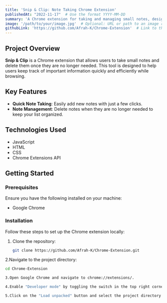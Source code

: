 ```yaml
---
title: 'Snip & Clip: Note Taking Chrome Extension'
publishedAt: "2022-11-17"  # Use the format YYYY-MM-DD
summary: 'A Chrome extension for taking and managing small notes, designed to help users keep track of important information quickly and efficiently.'
image: '/path/to/your/image.jpg'  # Optional: URL or path to an image representing the project
githubLink: 'https://github.com/Afrah-K/Chrome-Extension'  # Link to the project's GitHub repository
---
```


## Project Overview

**Snip & Clip** is a Chrome extension that allows users to take small notes and delete them once they are no longer needed. This tool is designed to help users keep track of important information quickly and efficiently while browsing.

## Key Features

- **Quick Note Taking**: Easily add new notes with just a few clicks.
- **Note Management**: Delete notes when they are no longer needed to keep your list organized.

## Technologies Used

- JavaScript
- HTML
- CSS
- Chrome Extensions API

## Getting Started

### Prerequisites

Ensure you have the following installed on your machine:
- Google Chrome

### Installation

Follow these steps to set up the Chrome extension locally:

1. Clone the repository:
   ```bash
   git clone https://github.com/Afrah-K/Chrome-Extension.git

2.Navigate to the project directory:
   ```bash
   cd Chrome-Extension

3.Open Google Chrome and navigate to chrome://extensions/.

4.Enable "Developer mode" by toggling the switch in the top right corner.

5.Click on the "Load unpacked" button and select the project directory.